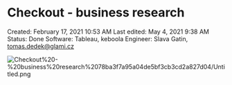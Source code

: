# Checkout - business research

Created: February 17, 2021 10:53 AM
Last edited: May 4, 2021 9:38 AM
Status: Done
Software: Tableau, keboola
Engineer: Slava Gatin, tomas.dedek@glami.cz

![Checkout%20-%20business%20research%2078ba3f7a95a04de5bf3cb3cd2a827d04/Untitled.png](Checkout%20-%20business%20research%2078ba3f7a95a04de5bf3cb3cd2a827d04/Untitled.png)
